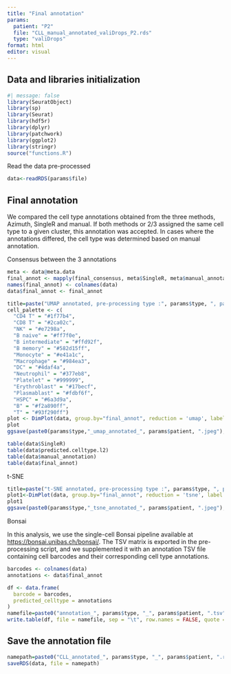 ```yaml
---
title: "Final annotation"
params: 
  patient: "P2"
  file: "CLL_manual_annotated_valiDrops_P2.rds"
  type: "valiDrops"
format: html
editor: visual
---
```


## Data and libraries initialization

```r
#| message: false
library(SeuratObject)
library(sp)
library(Seurat)
library(hdf5r)
library(dplyr)
library(patchwork)
library(ggplot2)
library(stringr)
source("functions.R")
```

Read the data pre-processed

```r
data<-readRDS(params$file)
```

## Final annotation

We compared the cell type annotations obtained from the three methods, Azimuth, SingleR and manual. If both methods or 2/3 assigned the same cell type to a given cluster, this annotation was accepted. In cases where the annotations differed, the cell type was determined based on manual annotation.

Consensus between the 3 annotations

```r
meta <- data@meta.data
final_annot <- mapply(final_consensus, meta$SingleR, meta$manual_annotation, meta$predicted.celltype.l2)
names(final_annot) <- colnames(data)
data$final_annot <- final_annot
```

```r
title=paste("UMAP annotated, pre-processing type :", params$type, ", patient", params$patient)
cell_palette <- c(
  "CD4 T" = "#1f77b4",
  "CD8 T" = "#2ca02c",
  "NK" = "#e7298a",
  "B naive" = "#ff7f0e",
  "B intermediate" = "#ffd92f",
  "B memory" = "#582d15ff",
  "Monocyte" = "#e41a1c",
  "Macrophage" = "#984ea3",
  "DC" = "#4daf4a",
  "Neutrophil" = "#377eb8",
  "Platelet" = "#999999",
  "Erythroblast" = "#17becf",
  "Plasmablast" = "#fdbf6f",
  "HSPC" = "#6a3d9a",
  "B" = "#f2a890ff",
  "T" = "#93f290ff")
plot <- DimPlot(data, group.by="final_annot", reduction = 'umap', label = TRUE, repel = TRUE, label.size = 4, cols = cell_palette) + ggtitle(str_wrap(title, width = 100)) + theme(plot.title = element_text(size = 13, hjust = 0.5), legend.text = element_text(size =12 ))
plot
ggsave(paste0(params$type,"_umap_annotated_", params$patient, ".jpeg"), plot, width = 3000, height = 2000, units = "px")
```

```r
table(data$SingleR)
table(data$predicted.celltype.l2)
table(data$manual_annotation)
table(data$final_annot)
```

t-SNE

```r
title=paste("t-SNE annotated, pre-processing type :", params$type, ", patient", params$patient)
plot1<-DimPlot(data, group.by="final_annot", reduction = 'tsne', label = TRUE, , cols = cell_palette, repel = TRUE, label.size = 4) + ggtitle(str_wrap(title, width = 90)) + theme(plot.title = element_text(size = 13, hjust = 0.5), legend.text = element_text(size =12 ))
plot1
ggsave(paste0(params$type,"_tsne_annotated_", params$patient, ".jpeg"), plot1, width = 3000, height = 2000, units = "px")
```

Bonsai

In this analysis, we use the single-cell Bonsai pipeline available at <https://bonsai.unibas.ch/bonsai/>. The TSV matrix is exported in the pre-processing script, and we supplemented it with an annotation TSV file containing cell barcodes and their corresponding cell type annotations.

```r
barcodes <- colnames(data)
annotations <- data$final_annot

df <- data.frame(
  barcode = barcodes,
  predicted_celltype = annotations
)
namefile=paste0("annotation_", params$type, "_", params$patient, ".tsv")
write.table(df, file = namefile, sep = "\t", row.names = FALSE, quote = FALSE)
```

## Save the annotation file

```r
namepath=paste0("CLL_annotated_", params$type, "_", params$patient, ".rds")
saveRDS(data, file = namepath)
```
